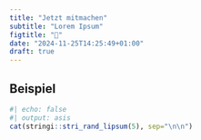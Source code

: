 ```yaml
---
title: "Jetzt mitmachen"
subtitle: "Lorem Ipsum"
figtitle: "🤝"
date: "2024-11-25T14:25:49+01:00"
draft: true
---
```


## Beispiel

```r
#| echo: false
#| output: asis
cat(stringi::stri_rand_lipsum(5), sep="\n\n")
```
